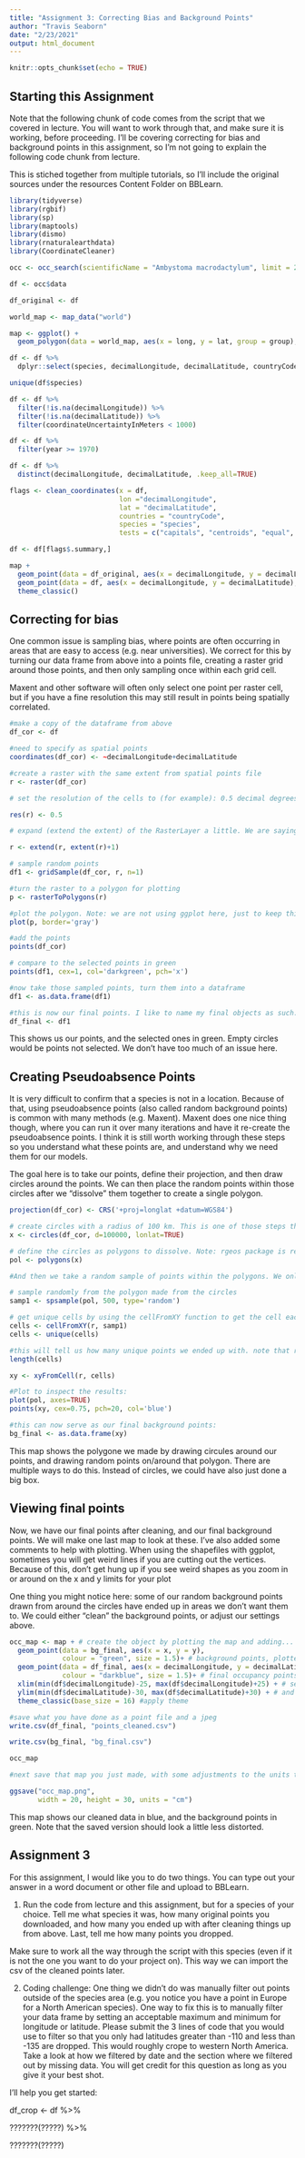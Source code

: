 ---
title: "Assignment 3: Correcting Bias and Background Points"
author: "Travis Seaborn"
date: "2/23/2021"
output: html_document
---

```{r setup, include=FALSE}
knitr::opts_chunk$set(echo = TRUE)
```

## Starting this Assignment

Note that the following chunk of code comes from the script that we covered in lecture. You will want to work through that, and make sure it is working, before proceeding. I'll be covering correcting for bias and background points in this assignment, so I'm not going to explain the following code chunk from lecture.

This is stiched together from multiple tutorials, so I'll include the original sources under the resources Content Folder on BBLearn.

```{r lecture script}
library(tidyverse)
library(rgbif)
library(sp)
library(maptools)
library(dismo)
library(rnaturalearthdata)
library(CoordinateCleaner)

occ <- occ_search(scientificName = "Ambystoma macrodactylum", limit = 20000)

df <- occ$data

df_original <- df

world_map <- map_data("world")

map <- ggplot() +
  geom_polygon(data = world_map, aes(x = long, y = lat, group = group), fill = "white", colour = "grey") 

df <- df %>%
  dplyr::select(species, decimalLongitude, decimalLatitude, countryCode, individualCount, gbifID, family, taxonRank, year, coordinateUncertaintyInMeters, basisOfRecord, institutionCode, datasetName)

unique(df$species)

df <- df %>%
  filter(!is.na(decimalLongitude)) %>%
  filter(!is.na(decimalLatitude)) %>%
  filter(coordinateUncertaintyInMeters < 1000)

df <- df %>%
  filter(year >= 1970)

df <- df %>%
  distinct(decimalLongitude, decimalLatitude, .keep_all=TRUE)

flags <- clean_coordinates(x = df,
                           lon ="decimalLongitude",
                           lat = "decimalLatitude",
                           countries = "countryCode",
                           species = "species",
                           tests = c("capitals", "centroids", "equal", "gbif", "institutions", "zeros", "seas"))

df <- df[flags$.summary,]

map +
  geom_point(data = df_original, aes(x = decimalLongitude, y = decimalLatitude), colour = "darkgrey", size = 1.5) +
  geom_point(data = df, aes(x = decimalLongitude, y = decimalLatitude), colour = "darkblue", size = 1.5) +
  theme_classic()
```

## Correcting for bias

One common issue is sampling bias, where points are often occurring in areas that are easy to access (e.g. near universities). We correct for this by turning our data frame from above into a points file, creating a raster grid around those points, and then only sampling once within each grid cell.

Maxent and other software will often only select one point per raster cell, but if you have a fine resolution this may still result in points being spatially correlated.

```{r bias}
#make a copy of the dataframe from above
df_cor <- df

#need to specify as spatial points
coordinates(df_cor) <- ~decimalLongitude+decimalLatitude

#create a raster with the same extent from spatial points file
r <- raster(df_cor)

# set the resolution of the cells to (for example): 0.5 decimal degrees. You may need a finer or coarser scale depending on your species.

res(r) <- 0.5

# expand (extend the extent) of the RasterLayer a little. We are saying to take this raster, and add one decimal degree to its extent. Again, this will vary with species and how representative you think the point file is.

r <- extend(r, extent(r)+1)

# sample random points
df1 <- gridSample(df_cor, r, n=1)

#turn the raster to a polygon for plotting
p <- rasterToPolygons(r)

#plot the polygon. Note: we are not using ggplot here, just to keep this code shorter
plot(p, border='gray')

#add the points
points(df_cor)

# compare to the selected points in green
points(df1, cex=1, col='darkgreen', pch='x')

#now take those sampled points, turn them into a dataframe
df1 <- as.data.frame(df1)

#this is now our final points. I like to name my final objects as such:
df_final <- df1
```

This shows us our points, and the selected ones in green. Empty circles would be points not selected. We don't have too much of an issue here.

## Creating Pseudoabsence Points

It is very difficult to confirm that a species is not in a location. Because of that, using pseudoabsence points (also called random background points) is common with many methods (e.g. Maxent). Maxent does one nice thing though, where you can run it over many iterations and have it re-create the pseudoabsence points. I think it is still worth working through these steps so you understand what these points are, and understand why we need them for our models.

The goal here is to take our points, define their projection, and then draw circles around the points. We can then place the random points within those circles after we "dissolve" them together to create a single polygon.

```{r background}
projection(df_cor) <- CRS('+proj=longlat +datum=WGS84')

# create circles with a radius of 100 km. This is one of those steps that will really be determined based on the species you are interested in.
x <- circles(df_cor, d=100000, lonlat=TRUE)

# define the circles as polygons to dissolve. Note: rgeos package is required to dissolve.
pol <- polygons(x)

#And then we take a random sample of points within the polygons. We only want one point per grid cell.

# sample randomly from the polygon made from the circles
samp1 <- spsample(pol, 500, type='random')

# get unique cells by using the cellFromXY function to get the cell each point belongs too, and then keep only unique cells 
cells <- cellFromXY(r, samp1)
cells <- unique(cells)

#this will tell us how many unique points we ended up with. note that random samply means many points may be in the same raster cell
length(cells)

xy <- xyFromCell(r, cells)

#Plot to inspect the results:
plot(pol, axes=TRUE)
points(xy, cex=0.75, pch=20, col='blue')

#this can now serve as our final background points:
bg_final <- as.data.frame(xy)
```
This map shows the polygone we made by drawing circules around our points, and drawing random points on/around that polygon. There are multiple ways to do this. Instead of circles, we could have also just done a big box.

## Viewing final points
Now, we have our final points after cleaning, and our final background points. We will make one last map to look at these. I've also added some comments to help with plotting. When using the shapefiles with ggplot, sometimes you will get weird lines if you are cutting out the vertices. Because of this, don't get hung up if you see weird shapes as you zoom in or around on the x and y limits for your plot

One thing you might notice here: some of our random background points drawn from around the circles have ended up in areas we don't want them to. We could either "clean" the background points, or adjust our settings above.

```{r plot}
occ_map <- map + # create the object by plotting the map and adding...
  geom_point(data = bg_final, aes(x = x, y = y),
             colour = "green", size = 1.5)+ # background points, plotted first so they are on the bottom
  geom_point(data = df_final, aes(x = decimalLongitude, y = decimalLatitude),
             colour = "darkblue", size = 1.5)+ # final occupancy points
  xlim(min(df$decimalLongitude)-25, max(df$decimalLongitude)+25) + # setting the min and max of th e map's long
  ylim(min(df$decimalLatitude)-30, max(df$decimalLatitude)+30) + # and not lat
  theme_classic(base_size = 16) #apply theme

#save what you have done as a point file and a jpeg
write.csv(df_final, "points_cleaned.csv")

write.csv(bg_final, "bg_final.csv")

occ_map

#next save that map you just made, with some adjustments to the units to fix some stretching issues.

ggsave("occ_map.png",
       width = 20, height = 30, units = "cm")
```

This map shows our cleaned data in blue, and the background points in green. Note that the saved version should look a little less distorted.

## Assignment 3

For this assignment, I would like you to do two things. You can type out your answer in a word document or other file and upload to BBLearn.

1) Run the code from lecture and this assignment, but for a species of your choice. Tell me what species it was, how many original points you downloaded, and how many you ended up with after cleaning things up from above. Last, tell me how many points you dropped.

Make sure to work all the way through the script with this species (even if it is not the one you want to do your project on). This way we can import the csv of the cleaned points later.

2) Coding challenge: One thing we didn't do was manually filter out points outside of the species area (e.g. you notice you have a point in Europe for a North American species). One way to fix this is to manually filter your data frame by setting an acceptable maximum and minimum for longitude or latitude. Please submit the 3 lines of code that you would use to filter so that you only had latitudes greater than -110 and less than -135 are dropped. This would roughly crope to western North America. Take a look at how we filtered by date and the section where we filtered out by missing data. You will get credit for this question as long as you give it your best shot.

I'll help you get started:

df_crop <- df %>%

  ???????(?????) %>%
  
  ???????(?????)